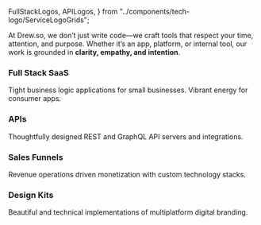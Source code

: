   FullStackLogos,
  APILogos,
} from "../components/tech-logo/ServiceLogoGrids";

<Logo />

At Drew.so, we don’t just write code—we craft tools that respect your time, attention, and purpose. Whether it’s an app, platform, or internal tool, our work is grounded in **clarity, empathy, and intention**.

### Full Stack SaaS

Tight business logic applications for small businesses. Vibrant energy for consumer apps.

<div className="flex flex-col md:flex-row gap-8 md:gap-12 pb-8 items-center">
  <div className="w-full md:w-1/2">
    <StarBullets
      bullets={[
        "Customer Portals",
        "iOS/Android Apps",
        "B2C Productivity SaaS",
        "Social Apps",
        "Internal Tools (CRM, CMS, ERP)",
      ]}
    />
  </div>
  <FullStackLogos />
</div>

### APIs

Thoughtfully designed REST and GraphQL API servers and integrations.

<div className="flex flex-col md:flex-row gap-8 md:gap-12 pb-8 items-center">
  <div className="w-full md:w-1/2">
    <StarBullets
      bullets={[
        "System Design & Architecture",
        "Data Modeling",
        "REST & GraphQL APIs",
        "Event-Driven Services",
        "OpenAPI / Swagger Docs",
      ]}
    />
  </div>
  <APILogos />
</div>

### Sales Funnels

Revenue operations driven monetization with custom technology stacks.

<div className="flex flex-col md:flex-row gap-8 md:gap-12 pb-8 items-center">
  <div className="w-full md:w-1/2">
    <StarBullets bullets={[
      "Lead Generation",
      "Subscription Platforms",
      "Custom Stripe APIs",
      "Analytics & Attribution",
      "Revenue Operations"
    ]} />
  </div>
  <div className="w-1/2 grid grid-cols-4 gap-8 items-center">

  </div>

</div>

### Design Kits

Beautiful and technical implementations of multiplatform digital branding.

<div className="flex flex-col md:flex-row gap-8 md:gap-12 pb-8 items-center">
  <div className="w-full md:w-1/2">
    <StarBullets bullets={[
      "Tailwind + Design Tokens",
      "Design System Documentation",
      "Component Libraries",
      "Framer Motion Animations",
      "Cross-Platform UI Consistency"
    ]} />
  </div>
  <div className="w-1/2 grid grid-cols-4 gap-8 items-center">

  </div>

</div>
